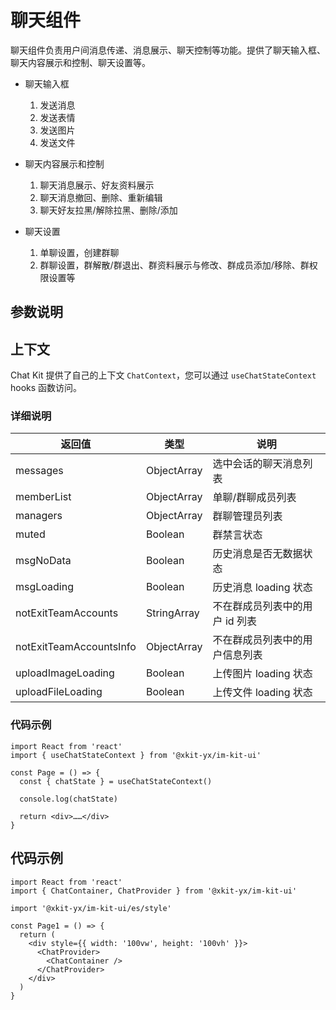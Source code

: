 
<Meta title="IM UI Kit/聊天组件" />

# 聊天组件

聊天组件负责用户间消息传递、消息展示、聊天控制等功能。提供了聊天输入框、聊天内容展示和控制、聊天设置等。

- 聊天输入框

  1. 发送消息
  2. 发送表情
  3. 发送图片
  4. 发送文件

- 聊天内容展示和控制

  1. 聊天消息展示、好友资料展示
  2. 聊天消息撤回、删除、重新编辑
  3. 聊天好友拉黑/解除拉黑、删除/添加

- 聊天设置

  1. 单聊设置，创建群聊
  2. 群聊设置，群解散/群退出、群资料展示与修改、群成员添加/移除、群权限设置等

## 参数说明

<ArgsTable of={ChatContainer} />

## 上下文

Chat Kit 提供了自己的上下文 `ChatContext`，您可以通过 `useChatStateContext` hooks 函数访问。

### 详细说明

| 返回值                  | 类型        | 说明                           |
| ----------------------- | ----------- | ------------------------------ |
| messages                | ObjectArray | 选中会话的聊天消息列表         |
| memberList              | ObjectArray | 单聊/群聊成员列表              |
| managers                | ObjectArray | 群聊管理员列表                 |
| muted                   | Boolean     | 群禁言状态                     |
| msgNoData               | Boolean     | 历史消息是否无数据状态         |
| msgLoading              | Boolean     | 历史消息 loading 状态          |
| notExitTeamAccounts     | StringArray | 不在群成员列表中的用户 id 列表 |
| notExitTeamAccountsInfo | ObjectArray | 不在群成员列表中的用户信息列表 |
| uploadImageLoading      | Boolean     | 上传图片 loading 状态          |
| uploadFileLoading       | Boolean     | 上传文件 loading 状态          |

### 代码示例

```tsx
import React from 'react'
import { useChatStateContext } from '@xkit-yx/im-kit-ui'

const Page = () => {
  const { chatState } = useChatStateContext()

  console.log(chatState)

  return <div>……</div>
}
```

## 代码示例

```tsx
import React from 'react'
import { ChatContainer, ChatProvider } from '@xkit-yx/im-kit-ui'

import '@xkit-yx/im-kit-ui/es/style'

const Page1 = () => {
  return (
    <div style={{ width: '100vw', height: '100vh' }}>
      <ChatProvider>
        <ChatContainer />
      </ChatProvider>
    </div>
  )
}
```
